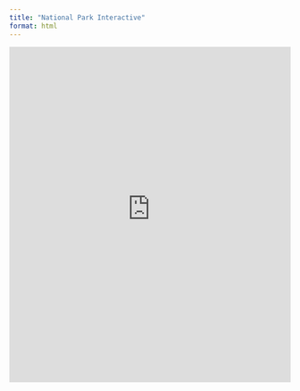 ```yaml
---
title: "National Park Interactive"
format: html
---
```



<iframe src="https://harper-noteboom.shinyapps.io/proj_6_shiny/" width="100%" height="600px" frameborder="0">

</iframe>



